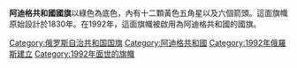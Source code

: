 {{expand|time=2015-02-16T16:44:57+00:00}}
{{unreferenced|time=2015-02-16T16:44:57+00:00}}
{{Infobox flag
| Name = 阿迪格共和國國旗
| Image = Flag of Adygea.svg
|Nickname = [[阿迪格共和國|阿迪格共和國]]國旗
|Use = 111000
|Symbol={{FIAV|normal}}
| Proportion = 1:2
| Adoption = 1992年3月24日
| Design = Twelve golden stars resembling a bow with three golden arrows on a green background 
| Designer = [[David_Urquhart|David Urquhart]]
}}
'''阿迪格共和國國旗'''以綠色為底色，內有十二顆黃色五角星以及六個箭頭。這面旗幟原始設計於1830年。在1992年，這面旗幟被啟用為阿迪格共和國的國旗。

{{俄罗斯各地区旗帜}}
[[Category:俄罗斯自治共和国国旗|Category:俄罗斯自治共和国国旗]]
[[Category:阿迪格共和國|Category:阿迪格共和國]]
[[Category:1992年俄羅斯建立|Category:1992年俄羅斯建立]]
[[Category:1992年面世的旗幟|Category:1992年面世的旗幟]]
